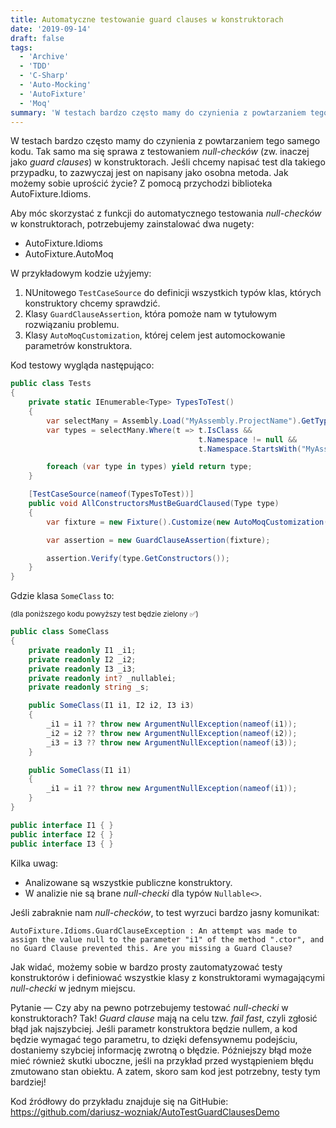 ```yaml
---
title: Automatyczne testowanie guard clauses w konstruktorach
date: '2019-09-14'
draft: false
tags:
  - 'Archive'
  - 'TDD'
  - 'C-Sharp'
  - 'Auto-Mocking'
  - 'AutoFixture'
  - 'Moq'
summary: 'W testach bardzo często mamy do czynienia z powtarzaniem tego samego kodu. Tak samo ma się sprawa z testowaniem null-checków (zw. inaczej jako guard clauses) w konstruktorach. Jeśli chcemy napisać test dla takiego przypadku, to zazwyczaj jest on napisany jako osobna metoda. Jak możemy sobie uprościć życie? Z pomocą przychodzi biblioteka AutoFixture.Idioms.'
---
```


W testach bardzo często mamy do czynienia z powtarzaniem tego samego kodu. Tak samo ma się sprawa z testowaniem _null-checków_ (zw. inaczej jako _guard clauses_) w konstruktorach. Jeśli chcemy napisać test dla takiego przypadku, to zazwyczaj jest on napisany jako osobna metoda. Jak możemy sobie uprościć życie? Z pomocą przychodzi biblioteka AutoFixture.Idioms.

Aby móc skorzystać z funkcji do automatycznego testowania _null-checków_ w konstruktorach, potrzebujemy zainstalować dwa nugety:

- AutoFixture.Idioms
- AutoFixture.AutoMoq

W przykładowym kodzie użyjemy:

1. NUnitowego `TestCaseSource` do definicji wszystkich typów klas, których konstruktory chcemy sprawdzić.
2. Klasy `GuardClauseAssertion`, która pomoże nam w tytułowym rozwiązaniu problemu.
3. Klasy `AutoMoqCustomization`, której celem jest automockowanie parametrów konstruktora.

Kod testowy wygląda następująco:

```csharp
public class Tests
{
    private static IEnumerable<Type> TypesToTest()
    {
        var selectMany = Assembly.Load("MyAssembly.ProjectName").GetTypes();
        var types = selectMany.Where(t => t.IsClass && 
                                          t.Namespace != null && 
                                          t.Namespace.StartsWith("MyAssembly.ProjectName"));

        foreach (var type in types) yield return type;
    }

    [TestCaseSource(nameof(TypesToTest))]
    public void AllConstructorsMustBeGuardClaused(Type type)
    {
        var fixture = new Fixture().Customize(new AutoMoqCustomization());

        var assertion = new GuardClauseAssertion(fixture);

        assertion.Verify(type.GetConstructors());
    }
}
```

Gdzie klasa `SomeClass` to:

<sup>(dla poniższego kodu powyższy test będzie zielony ✅)</sup>

```csharp
public class SomeClass
{
    private readonly I1 _i1;
    private readonly I2 _i2;
    private readonly I3 _i3;
    private readonly int? _nullablei;
    private readonly string _s;

    public SomeClass(I1 i1, I2 i2, I3 i3)
    {
        _i1 = i1 ?? throw new ArgumentNullException(nameof(i1));
        _i2 = i2 ?? throw new ArgumentNullException(nameof(i2));
        _i3 = i3 ?? throw new ArgumentNullException(nameof(i3));
    }

    public SomeClass(I1 i1)
    {
        _i1 = i1 ?? throw new ArgumentNullException(nameof(i1));
    }
}

public interface I1 { }
public interface I2 { }
public interface I3 { }
```

Kilka uwag:
- Analizowane są wszystkie publiczne konstruktory.
- W analizie nie są brane _null-checki_ dla typów `Nullable<>`.

Jeśli zabraknie nam _null-checków_, to test wyrzuci bardzo jasny komunikat:

```
AutoFixture.Idioms.GuardClauseException : An attempt was made to assign the value null to the parameter "i1" of the method ".ctor", and no Guard Clause prevented this. Are you missing a Guard Clause?
```

Jak widać, możemy sobie w bardzo prosty zautomatyzować testy konstruktorów i definiować wszystkie klasy z konstruktorami wymagającymi _null-checki_ w jednym miejscu.

Pytanie — Czy aby na pewno potrzebujemy testować _null-checki_ w konstruktorach? Tak! _Guard clause_ mają na celu tzw. _fail fast_, czyli zgłosić błąd jak najszybciej. Jeśli parametr konstruktora będzie nullem, a kod będzie wymagać tego parametru, to dzięki defensywnemu podejściu, dostaniemy szybciej informację zwrotną o błędzie. Późniejszy błąd może mieć również skutki uboczne, jeśli na przykład przed wystąpieniem błędu zmutowano stan obiektu. A zatem, skoro sam kod jest potrzebny, testy tym bardziej!

Kod źródłowy do przykładu znajduje się na GitHubie: https://github.com/dariusz-wozniak/AutoTestGuardClausesDemo

